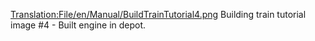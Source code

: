 [[Translation:File/en/Manual/BuildTrainTutorial4.png]]
Building train tutorial image #4 - Built engine in depot.
